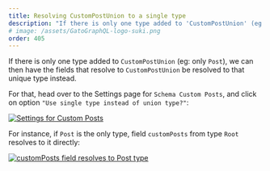 ```yaml
---
title: Resolving CustomPostUnion to a single type
description: "If there is only one type added to 'CustomPostUnion' (eg: only 'Post'), we can then have the fields that resolve to 'CustomPostUnion' be resolved to that unique type instead."
# image: /assets/GatoGraphQL-logo-suki.png
order: 405
---
```


If there is only one type added to `CustomPostUnion` (eg: only `Post`), we can then have the fields that resolve to `CustomPostUnion` be resolved to that unique type instead.

For that, head over to the Settings page for `Schema Custom Posts`, and click on option `"Use single type instead of union type?"`:

<div class="img-width-1024" markdown="1">

<a href="/assets/guides/upstream/settings-customposts-single-type.png" target="_blank">![Settings for Custom Posts](/assets/guides/upstream/settings-customposts-single-type.png "Settings for Custom Posts")</a>

</div>

For instance, if `Post` is the only type, field `customPosts` from type `Root` resolves to it directly:

<a href="/assets/guides/upstream/interactive-schema-root.png" target="_blank">![`customPosts` field resolves to `Post` type](/assets/guides/upstream/interactive-schema-root.png "`customPosts` field resolves to `Post` type")</a>
